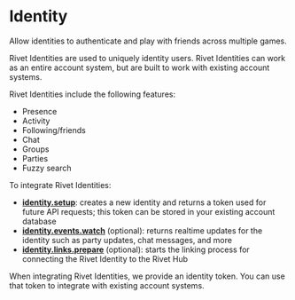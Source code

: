 
# Identity

<Summary>Allow identities to authenticate and play with friends across multiple games.</Summary>

Rivet Identities are used to uniquely identity users. Rivet Identities can work as an entire account system, but are built to work with existing account systems.

Rivet Identities include the following features:

- Presence
- Activity
- Following/friends
- Chat
- Groups
- Parties
- Fuzzy search

To integrate Rivet Identities:

- **[identity.setup](/identity/api/post-identities)**: creates a new identity and returns a token used for future API requests; this token can be stored in your existing account database
- **[identity.events.watch](/identity/api/get-events-live)** (optional): returns realtime updates for the identity such as party updates, chat messages, and more
- **[identity.links.prepare](/identity/api/post-game-links)** (optional): starts the linking process for connecting the Rivet Identity to the Rivet Hub

When integrating Rivet Identities, we provide an identity token. You can use that token to integrate with existing account systems.

<ResourceGroup>
  <Resource title='Friend discovery mechanisms' icon={faCompass} href='/identity/concepts/friend-discovery' />
  <Resource title='identity.setup' icon={faCode} iconType='duotone' href='/identity/api/post-identities' />
  <Resource
    title='identity.events.watch'
    icon={faCode}
    iconType='duotone'
    href='/identity/api/get-events-live'
  />
  <Resource
    title='identity.links.prepare'
    icon={faCode}
    iconType='duotone'
    href='/identity/api/post-game-links'
  />
</ResourceGroup>
